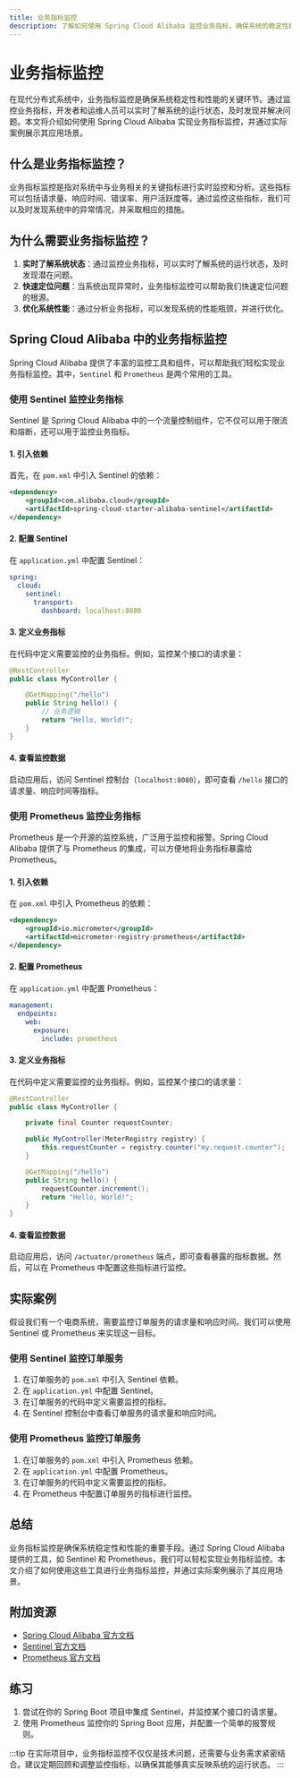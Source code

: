 ```yaml
---
title: 业务指标监控
description: 了解如何使用 Spring Cloud Alibaba 监控业务指标，确保系统的稳定性和性能。
---
```


# 业务指标监控

在现代分布式系统中，业务指标监控是确保系统稳定性和性能的关键环节。通过监控业务指标，开发者和运维人员可以实时了解系统的运行状态，及时发现并解决问题。本文将介绍如何使用 Spring Cloud Alibaba 实现业务指标监控，并通过实际案例展示其应用场景。

## 什么是业务指标监控？

业务指标监控是指对系统中与业务相关的关键指标进行实时监控和分析。这些指标可以包括请求量、响应时间、错误率、用户活跃度等。通过监控这些指标，我们可以及时发现系统中的异常情况，并采取相应的措施。

## 为什么需要业务指标监控？

1. **实时了解系统状态**：通过监控业务指标，可以实时了解系统的运行状态，及时发现潜在问题。
2. **快速定位问题**：当系统出现异常时，业务指标监控可以帮助我们快速定位问题的根源。
3. **优化系统性能**：通过分析业务指标，可以发现系统的性能瓶颈，并进行优化。

## Spring Cloud Alibaba 中的业务指标监控

Spring Cloud Alibaba 提供了丰富的监控工具和组件，可以帮助我们轻松实现业务指标监控。其中，`Sentinel` 和 `Prometheus` 是两个常用的工具。

### 使用 Sentinel 监控业务指标

Sentinel 是 Spring Cloud Alibaba 中的一个流量控制组件，它不仅可以用于限流和熔断，还可以用于监控业务指标。

#### 1. 引入依赖

首先，在 `pom.xml` 中引入 Sentinel 的依赖：

```xml
<dependency>
    <groupId>com.alibaba.cloud</groupId>
    <artifactId>spring-cloud-starter-alibaba-sentinel</artifactId>
</dependency>
```

#### 2. 配置 Sentinel

在 `application.yml` 中配置 Sentinel：

```yaml
spring:
  cloud:
    sentinel:
      transport:
        dashboard: localhost:8080
```

#### 3. 定义业务指标

在代码中定义需要监控的业务指标。例如，监控某个接口的请求量：

```java
@RestController
public class MyController {

    @GetMapping("/hello")
    public String hello() {
        // 业务逻辑
        return "Hello, World!";
    }
}
```

#### 4. 查看监控数据

启动应用后，访问 Sentinel 控制台（`localhost:8080`），即可查看 `/hello` 接口的请求量、响应时间等指标。

### 使用 Prometheus 监控业务指标

Prometheus 是一个开源的监控系统，广泛用于监控和报警。Spring Cloud Alibaba 提供了与 Prometheus 的集成，可以方便地将业务指标暴露给 Prometheus。

#### 1. 引入依赖

在 `pom.xml` 中引入 Prometheus 的依赖：

```xml
<dependency>
    <groupId>io.micrometer</groupId>
    <artifactId>micrometer-registry-prometheus</artifactId>
</dependency>
```

#### 2. 配置 Prometheus

在 `application.yml` 中配置 Prometheus：

```yaml
management:
  endpoints:
    web:
      exposure:
        include: prometheus
```

#### 3. 定义业务指标

在代码中定义需要监控的业务指标。例如，监控某个接口的请求量：

```java
@RestController
public class MyController {

    private final Counter requestCounter;

    public MyController(MeterRegistry registry) {
        this.requestCounter = registry.counter("my.request.counter");
    }

    @GetMapping("/hello")
    public String hello() {
        requestCounter.increment();
        return "Hello, World!";
    }
}
```

#### 4. 查看监控数据

启动应用后，访问 `/actuator/prometheus` 端点，即可查看暴露的指标数据。然后，可以在 Prometheus 中配置这些指标进行监控。

## 实际案例

假设我们有一个电商系统，需要监控订单服务的请求量和响应时间。我们可以使用 Sentinel 或 Prometheus 来实现这一目标。

### 使用 Sentinel 监控订单服务

1. 在订单服务的 `pom.xml` 中引入 Sentinel 依赖。
2. 在 `application.yml` 中配置 Sentinel。
3. 在订单服务的代码中定义需要监控的指标。
4. 在 Sentinel 控制台中查看订单服务的请求量和响应时间。

### 使用 Prometheus 监控订单服务

1. 在订单服务的 `pom.xml` 中引入 Prometheus 依赖。
2. 在 `application.yml` 中配置 Prometheus。
3. 在订单服务的代码中定义需要监控的指标。
4. 在 Prometheus 中配置订单服务的指标进行监控。

## 总结

业务指标监控是确保系统稳定性和性能的重要手段。通过 Spring Cloud Alibaba 提供的工具，如 Sentinel 和 Prometheus，我们可以轻松实现业务指标监控。本文介绍了如何使用这些工具进行业务指标监控，并通过实际案例展示了其应用场景。

## 附加资源

- [Spring Cloud Alibaba 官方文档](https://spring-cloud-alibaba-group.github.io/github-pages/hoxton/en-us/index.html)
- [Sentinel 官方文档](https://github.com/alibaba/Sentinel/wiki)
- [Prometheus 官方文档](https://prometheus.io/docs/)

## 练习

1. 尝试在你的 Spring Boot 项目中集成 Sentinel，并监控某个接口的请求量。
2. 使用 Prometheus 监控你的 Spring Boot 应用，并配置一个简单的报警规则。

:::tip
在实际项目中，业务指标监控不仅仅是技术问题，还需要与业务需求紧密结合。建议定期回顾和调整监控指标，以确保其能够真实反映系统的运行状态。
:::